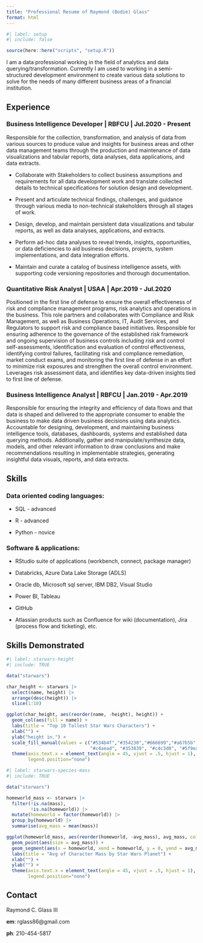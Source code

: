 ```yaml
---
title: "Professional Resume of Raymond (Bodie) Glass"
format: html
---
```


```r
#| label: setup
#| include: false

source(here::here("scripts", "setup.R"))
```

I am a data professional working in the field of analytics and data querying/transformation. Currently I am used to working in a semi-structured development environment to create various data solutions to solve for the needs of many different business areas of a financial institution.

## Experience

### Business Intelligence Developer  \|  RBFCU  \|  Jul.2020 - Present

Responsible for the collection, transformation, and analysis of data from various sources to produce value and insights for business areas and other data management teams through the production and maintenance of data visualizations and tabular reports, data analyses, data applications, and data extracts.

-   Collaborate with Stakeholders to collect business assumptions and requirements for all data development work and translate collected details to technical specifications for solution design and development.

-   Present and articulate technical findings, challenges, and guidance through various media to non-technical stakeholders through all stages of work.

-   Design, develop, and maintain persistent data visualizations and tabular reports, as well as data analyses, applications, and extracts.

-   Perform ad-hoc data analyses to reveal trends, insights, opportunities, or data deficiencies to aid business decisions, projects, system implementations, and data integration efforts.

-   Maintain and curate a catalog of business intelligence assets, with supporting code versioning repositories and thorough documentation.

### Quantitative Risk Analyst  \|  USAA  \|  Apr.2019 - Jul.2020

Positioned in the first line of defense to ensure the overall effectiveness of risk and compliance management programs, risk analytics and operations in the business. This role partners and collaborates with Compliance and Risk Management, as well as Business Operations, IT, Audit Services, and Regulators to support risk and compliance based initiatives. Responsible for ensuring adherence to the governance of the established risk framework and ongoing supervision of business controls including risk and control self-assessments, identification and evaluation of control effectiveness, identifying control failures, facilitating risk and compliance remediation, market conduct exams, and monitoring the first line of defense in an effort to minimize risk exposures and strengthen the overall control environment. Leverages risk assessment data, and identifies key data-driven insights tied to first line of defense.

### Business Intelligence Analyst  \|  RBFCU  \|  Jan.2019 - Apr.2019

Responsible for ensuring the integrity and efficiency of data flows and that data is shaped and delivered to the appropriate consumer to enable the business to make data driven business decisions using data analytics. Accountable for designing, development, and maintaining business intelligence tools, databases, dashboards, systems and established data querying methods. Additionally, gather and manipulate/synthesize data, models, and other relevant information to draw conclusions and make recommendations resulting in implementable strategies, generating insightful data visuals, reports, and data extracts.

## Skills

### Data oriented coding languages:

-   SQL - advanced

-   R - advanced

-   Python - novice

### Software & applications:

-   RStudio suite of applications (workbench, connect, package manager)

-   Databricks, Azure Data Lake Storage (ADLS)

-   Oracle db, Microsoft sql server, IBM DB2, Visual Studio

-   Power BI, Tableau

-   GitHub

-   Atlassian products such as Confluence for wiki (documentation), Jira (process flow and ticketing), etc.

## Skills Demonstrated

```r
#| label: starwars-height
#| include: TRUE

data("starwars")

char_height <- starwars |>
  select(name, height) |>
  arrange(desc(height)) |>
  slice(1:10)

ggplot(char_height, aes(reorder(name, -height), height)) +
  geom_col(aes(fill = name)) +
  labs(title = "Top 10 Tallest Star Wars Characters") +
  xlab("") +
  ylab("height in.") +
  scale_fill_manual(values = c("#534b4f","#354230","#666699","#a67b5b", "#757575",
                               "#c4aead", "#353839", "#c4c3d0", "#5f9ea0","#bfc1c2")) +
  theme(axis.text.x = element_text(angle = 45, vjust = .5, hjust = 1), 
        legend.position="none") 
```

```r
#| label: starwars-species-mass
#| include: TRUE

data("starwars")

homeworld_mass <- starwars |>
  filter(!is.na(mass),
         !is.na(homeworld)) |>
  mutate(homeworld = factor(homeworld)) |>
  group_by(homeworld) |>
  summarise(avg_mass = mean(mass))

ggplot(homeworld_mass, aes(reorder(homeworld, -avg_mass), avg_mass, color = homeworld)) +
  geom_point(aes(size = avg_mass)) +
  geom_segment(aes(x = homeworld, xend = homeworld, y = 0, yend = avg_mass)) +
  labs(title = "Avg of Character Mass by Star Wars Planet") +
  xlab("") +
  ylab("") +
  theme(axis.text.x = element_text(angle = 45, vjust = .5, hjust = 1), 
        legend.position="none") 
```


## Contact

Raymond C. Glass III

**em**: rglass86\@gmail.com

**ph**: 210-454-5817
